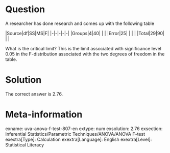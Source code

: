 Question
========

A researcher has done research and comes up with the following table

|Source|df|SS|MS|F| |-|-|-|-|-| |Groups|4|40| | | |Error|25| | | | |Total|29|90| | |

What is the critical limit? This is the limit associated with significance level 0.05 in the F-distribution associated with the two degrees of freedom in the table. 

Solution
========

The correct answer is 2.76.

Meta-information
================
exname: uva-anova-f-test-807-en
extype: num
exsolution: 2.76
exsection: Inferential Statistics/Parametric Techniques/ANOVA/ANOVA F-test
exextra[Type]: Calculation
exextra[Language]: English
exextra[Level]: Statistical Literacy 

